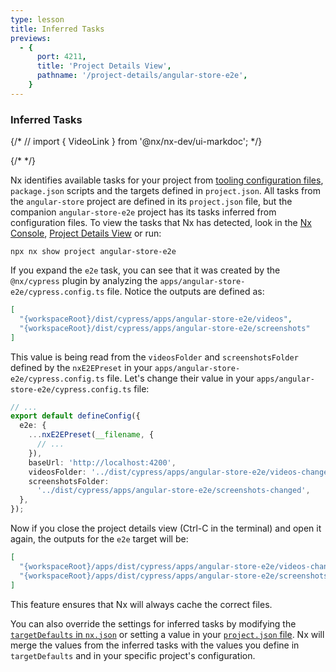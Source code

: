 ```yaml
---
type: lesson
title: Inferred Tasks
previews:
  - {
      port: 4211,
      title: 'Project Details View',
      pathname: '/project-details/angular-store-e2e',
    }
---
```


### Inferred Tasks

{/* // import { VideoLink } from '@nx/nx-dev/ui-markdoc'; */}

{/* <VideoLink link="https://youtu.be/ZzTP4bVJEnI?t=424"></VideoLink> */}

Nx identifies available tasks for your project from [tooling configuration files](/concepts/inferred-tasks), `package.json` scripts and the targets defined in `project.json`. All tasks from the `angular-store` project are defined in its `project.json` file, but the companion `angular-store-e2e` project has its tasks inferred from configuration files. To view the tasks that Nx has detected, look in the [Nx Console](/getting-started/editor-setup), [Project Details View](/recipes/nx-console/console-project-details) or run:

```shell
npx nx show project angular-store-e2e
```

If you expand the `e2e` task, you can see that it was created by the `@nx/cypress` plugin by analyzing the `apps/angular-store-e2e/cypress.config.ts` file. Notice the outputs are defined as:

```json
[
  "{workspaceRoot}/dist/cypress/apps/angular-store-e2e/videos",
  "{workspaceRoot}/dist/cypress/apps/angular-store-e2e/screenshots"
]
```

This value is being read from the `videosFolder` and `screenshotsFolder` defined by the `nxE2EPreset` in your `apps/angular-store-e2e/cypress.config.ts` file. Let's change their value in your `apps/angular-store-e2e/cypress.config.ts` file:

```ts title="apps/angular-store-e2e/cypress.config.ts" {8-10}
// ...
export default defineConfig({
  e2e: {
    ...nxE2EPreset(__filename, {
      // ...
    }),
    baseUrl: 'http://localhost:4200',
    videosFolder: '../dist/cypress/apps/angular-store-e2e/videos-changed',
    screenshotsFolder:
      '../dist/cypress/apps/angular-store-e2e/screenshots-changed',
  },
});
```

Now if you close the project details view (Ctrl-C in the terminal) and open it again, the outputs for the `e2e` target will be:

```json
[
  "{workspaceRoot}/apps/dist/cypress/apps/angular-store-e2e/videos-changed",
  "{workspaceRoot}/apps/dist/cypress/apps/angular-store-e2e/screenshots-changed"
]
```

This feature ensures that Nx will always cache the correct files.

You can also override the settings for inferred tasks by modifying the [`targetDefaults` in `nx.json`](/reference/nx-json#target-defaults) or setting a value in your [`project.json` file](/reference/project-configuration). Nx will merge the values from the inferred tasks with the values you define in `targetDefaults` and in your specific project's configuration.
